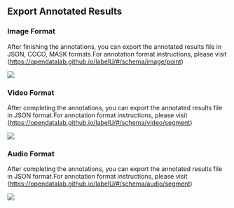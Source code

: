 
## Export Annotated Results

### Image Format

After finishing the annotations, you can export the annotated results file in JSON, COCO, MASK formats.For annotation format instructions, please visit (https://opendatalab.github.io/labelU/#/schema/image/point)








<img src={imageUrl} />

### Video Format

After completing the annotations, you can export the annotated results file in JSON format.For annotation format instructions, please visit (https://opendatalab.github.io/labelU/#/schema/video/segment)








<img src={video} />

### Audio Format

After completing the annotations, you can export the annotated results file in JSON format.For annotation format instructions, please visit (https://opendatalab.github.io/labelU/#/schema/audio/segment)








<img src={audio} />
